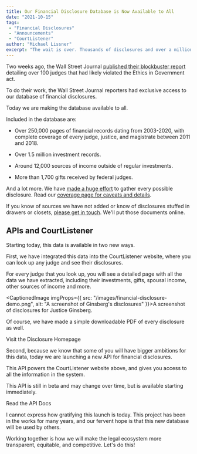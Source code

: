```yaml
---
title: Our Financial Disclosure Database is Now Available to All
date: "2021-10-15"
tags:
 - "Financial Disclosures"
 - "Announcements"
 - "CourtListener"
author: "Michael Lissner"
excerpt: "The wait is over. Thousands of disclosures and over a million judicial investments are now at your fingertips."
---
```


<p class="lead">Two weeks ago, the Wall Street Journal <a href={"https://www.wsj.com/articles/131-federal-judges-broke-the-law-by-hearing-cases-where-they-had-a-financial-interest-11632834421?st=wm0bzo39zzjts1v&reflink=desktopwebshare_permalink"}>published their blockbuster report</a> detailing over 100 judges that had likely violated the Ethics in Government act.
</p>

To do their work, the Wall Street Journal reporters had exclusive access to our database of financial disclosures.

Today we are making the database available to all.

Included in the database are:

 - Over 250,000 pages of financial records dating from 2003-2020, with complete coverage of every judge, justice, and magistrate between 2011 and 2018.

 - Over 1.5 million investment records.

 - Around 12,000 sources of income outside of regular investments.

 - More than 1,700 gifts received by federal judges.

And a lot more. We have [made a huge effort][effort] to gather every possible disclosure. Read our [coverage page for caveats and details][coverage].

If you know of sources we have not added or know of disclosures stuffed in drawers or closets, [please get in touch][c]. We'll put those documents online.


## APIs and CourtListener

Starting today, this data is available in two new ways.

First, we have integrated this data into the CourtListener website, where you can look up any judge and see their disclosures.

For every judge that you look up, you will see a detailed page with all the data we have extracted, including their investments, gifts, spousal income, other sources of income and more.


<CaptionedImage imgProps={{
  src: "/images/financial-disclosure-demo.png",
  alt: "A screenshot of Ginsberg's disclosures"
}}>A screenshot of disclosures for Justice Ginsberg.</CaptionedImage>

Of course, we have made a simple downloadable PDF of every disclosure as well.

<p><PurpleButton href="https://www.courtlistener.com/financial-disclosures/" size="lg">Visit the Disclosure Homepage</PurpleButton></p>

Second, because we know that some of you will have bigger ambitions for this data, today we are launching a new API for financial disclosures.

This API powers the CourtListener website above, and gives you access to all the information in the system.

This API is still in beta and may change over time, but is available starting immediately.


<p><PurpleButton href="https://www.courtlistener.com/api/rest-info/#financialdisclosure-endpoint" size="lg">Read the  API Docs</PurpleButton></p>


I cannot express how gratifying this launch is today. This project has been in the works for many years, and our fervent hope is that this new database will be used by others.

Working together is how we will make the legal ecosystem more transparent, equitable, and competitive. Let's do this!


[coverage]: https://www.courtlistener.com/coverage/financial-disclosures/
[effort]: https://twitter.com/FreeLawProject/status/1093612415185350656
[c]: /contact/
[launch]: /2021/09/28/announcing-federal-financial-disclosures/

